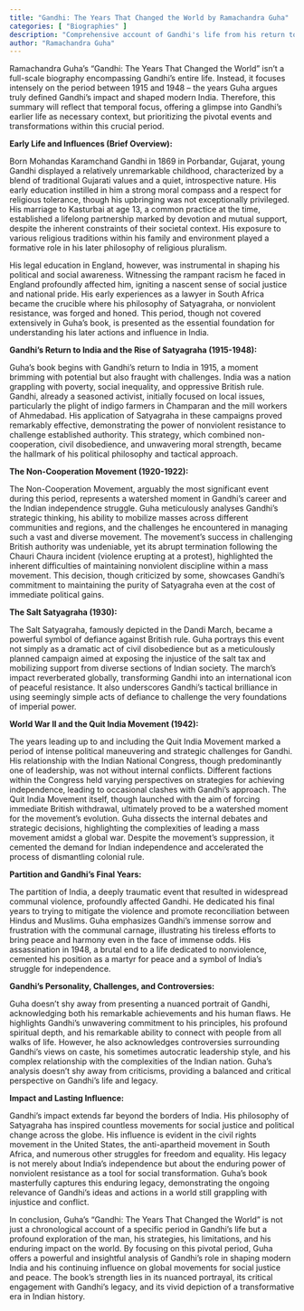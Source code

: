 ```yaml
---
title: "Gandhi: The Years That Changed the World by Ramachandra Guha"
categories: [ "Biographies" ]
description: "Comprehensive account of Gandhi's life from his return to India to his assassination"
author: "Ramachandra Guha"
---
```

Ramachandra Guha's "Gandhi: The Years That Changed the World" isn't a full-scale biography encompassing Gandhi's entire life. Instead, it focuses intensely on the period between 1915 and 1948 – the years Guha argues truly defined Gandhi's impact and shaped modern India.  Therefore, this summary will reflect that temporal focus, offering a glimpse into Gandhi's earlier life as necessary context, but prioritizing the pivotal events and transformations within this crucial period.

**Early Life and Influences (Brief Overview):**

Born Mohandas Karamchand Gandhi in 1869 in Porbandar, Gujarat, young Gandhi displayed a relatively unremarkable childhood, characterized by a blend of traditional Gujarati values and a quiet, introspective nature. His early education instilled in him a strong moral compass and a respect for religious tolerance, though his upbringing was not exceptionally privileged.  His marriage to Kasturbai at age 13, a common practice at the time, established a lifelong partnership marked by devotion and mutual support, despite the inherent constraints of their societal context.  His exposure to various religious traditions within his family and environment played a formative role in his later philosophy of religious pluralism.

His legal education in England, however, was instrumental in shaping his political and social awareness.  Witnessing the rampant racism he faced in England profoundly affected him, igniting a nascent sense of social justice and national pride.  His early experiences as a lawyer in South Africa became the crucible where his philosophy of Satyagraha, or nonviolent resistance, was forged and honed.  This period, though not covered extensively in Guha's book, is presented as the essential foundation for understanding his later actions and influence in India.


**Gandhi's Return to India and the Rise of Satyagraha (1915-1948):**

Guha's book begins with Gandhi's return to India in 1915, a moment brimming with potential but also fraught with challenges. India was a nation grappling with poverty, social inequality, and oppressive British rule.  Gandhi, already a seasoned activist, initially focused on local issues, particularly the plight of indigo farmers in Champaran and the mill workers of Ahmedabad. His application of Satyagraha in these campaigns proved remarkably effective, demonstrating the power of nonviolent resistance to challenge established authority.  This strategy, which combined non-cooperation, civil disobedience, and unwavering moral strength, became the hallmark of his political philosophy and tactical approach.

**The Non-Cooperation Movement (1920-1922):**

The Non-Cooperation Movement, arguably the most significant event during this period, represents a watershed moment in Gandhi's career and the Indian independence struggle.  Guha meticulously analyses Gandhi's strategic thinking, his ability to mobilize masses across different communities and regions, and the challenges he encountered in managing such a vast and diverse movement. The movement's success in challenging British authority was undeniable, yet its abrupt termination following the Chauri Chaura incident (violence erupting at a protest), highlighted the inherent difficulties of maintaining nonviolent discipline within a mass movement. This decision, though criticized by some, showcases Gandhi's commitment to maintaining the purity of Satyagraha even at the cost of immediate political gains.

**The Salt Satyagraha (1930):**

The Salt Satyagraha, famously depicted in the Dandi March, became a powerful symbol of defiance against British rule.  Guha portrays this event not simply as a dramatic act of civil disobedience but as a meticulously planned campaign aimed at exposing the injustice of the salt tax and mobilizing support from diverse sections of Indian society.  The march's impact reverberated globally, transforming Gandhi into an international icon of peaceful resistance.  It also underscores Gandhi's tactical brilliance in using seemingly simple acts of defiance to challenge the very foundations of imperial power.

**World War II and the Quit India Movement (1942):**

The years leading up to and including the Quit India Movement marked a period of intense political maneuvering and strategic challenges for Gandhi.  His relationship with the Indian National Congress, though predominantly one of leadership, was not without internal conflicts.  Different factions within the Congress held varying perspectives on strategies for achieving independence, leading to occasional clashes with Gandhi’s approach. The Quit India Movement itself, though launched with the aim of forcing immediate British withdrawal, ultimately proved to be a watershed moment for the movement's evolution.  Guha dissects the internal debates and strategic decisions, highlighting the complexities of leading a mass movement amidst a global war.  Despite the movement's suppression, it cemented the demand for Indian independence and accelerated the process of dismantling colonial rule.

**Partition and Gandhi's Final Years:**

The partition of India, a deeply traumatic event that resulted in widespread communal violence, profoundly affected Gandhi. He dedicated his final years to trying to mitigate the violence and promote reconciliation between Hindus and Muslims.  Guha emphasizes Gandhi’s immense sorrow and frustration with the communal carnage, illustrating his tireless efforts to bring peace and harmony even in the face of immense odds.  His assassination in 1948, a brutal end to a life dedicated to nonviolence, cemented his position as a martyr for peace and a symbol of India's struggle for independence.

**Gandhi's Personality, Challenges, and Controversies:**

Guha doesn't shy away from presenting a nuanced portrait of Gandhi, acknowledging both his remarkable achievements and his human flaws.  He highlights Gandhi's unwavering commitment to his principles, his profound spiritual depth, and his remarkable ability to connect with people from all walks of life.  However, he also acknowledges controversies surrounding Gandhi's views on caste, his sometimes autocratic leadership style, and his complex relationship with the complexities of the Indian nation.  Guha's analysis doesn't shy away from criticisms, providing a balanced and critical perspective on Gandhi's life and legacy.


**Impact and Lasting Influence:**

Gandhi's impact extends far beyond the borders of India.  His philosophy of Satyagraha has inspired countless movements for social justice and political change across the globe.  His influence is evident in the civil rights movement in the United States, the anti-apartheid movement in South Africa, and numerous other struggles for freedom and equality.  His legacy is not merely about India's independence but about the enduring power of nonviolent resistance as a tool for social transformation.  Guha's book masterfully captures this enduring legacy, demonstrating the ongoing relevance of Gandhi's ideas and actions in a world still grappling with injustice and conflict.

In conclusion, Guha's "Gandhi: The Years That Changed the World" is not just a chronological account of a specific period in Gandhi's life but a profound exploration of the man, his strategies, his limitations, and his enduring impact on the world.  By focusing on this pivotal period, Guha offers a powerful and insightful analysis of Gandhi's role in shaping modern India and his continuing influence on global movements for social justice and peace.  The book's strength lies in its nuanced portrayal, its critical engagement with Gandhi's legacy, and its vivid depiction of a transformative era in Indian history.

